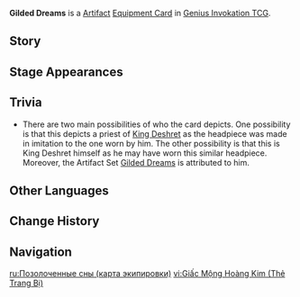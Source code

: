 {{About|the [[Genius Invokation TCG]] Equipment Card|the [[Artifact Set]]|Gilded Dreams}}
{{Genius Invokation TCG Infobox
|title     = Gilded Dreams
|id        = 312018
|image     = Gilded Dreams Equipment Card.png
|features  =
|type      = Equipment Card
|group     = Artifact
|effect    = '''When played:''' Generate 1 Die of the same Element as the attached character. If you have 3 different Elemental Types in your party, generate 2 such Dice instead.<br>'''When the character to which this card is attached is your active character, then when an opposing character takes Elemental Reaction DMG:''' Draw 1 card. (Up to twice per Round)
|matching  = 3
|source1   = {{Sold By}}
}}
'''Gilded Dreams''' is a [[Artifact Card|Artifact]] [[Equipment Card]] in [[Genius Invokation TCG]].

==Story==
{{Description|"Some time later, absurd decisions would be issued alongside illusory madness, using lovely expectations as bait to lead the people towards a bitter end."|title=Golden Vision: Gilded Dreams}}

==Stage Appearances==
{{Genius Invokation TCG Stage Appearances}}

==Trivia==
* There are two main possibilities of who the card depicts. One possibility is that this depicts a priest of [[King Deshret]] as the headpiece was made in imitation to the one worn by him. The other possibility is that this is King Deshret himself as he may have worn this similar headpiece. Moreover, the Artifact Set [[Gilded Dreams]] is attributed to him.

==Other Languages==
{{Other Languages|Gilded Dreams}}

==Change History==
{{Change History|4.3}}

==Navigation==
{{Genius Invokation TCG Navbox|Equipment Card}}

[[ru:Позолоченные сны (карта экипировки)]]
[[vi:Giấc Mộng Hoàng Kim (Thẻ Trang Bị)]]